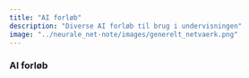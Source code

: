 ```yaml
---
title: "AI forløb"
description: "Diverse AI forløb til brug i undervisningen"
image: "../neurale_net-note/images/generelt_netvaerk.png"
---
```


### AI forløb
